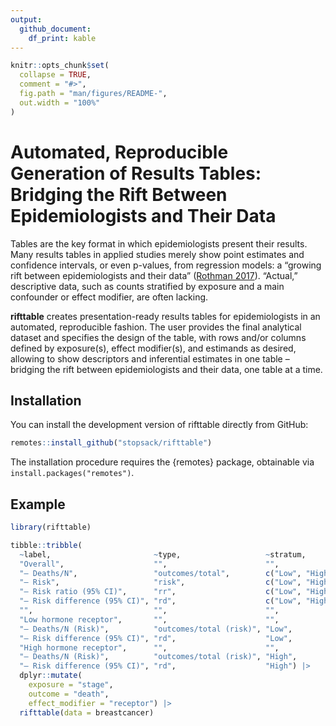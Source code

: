 ```yaml
---
output: 
  github_document:
    df_print: kable
---
```


<!-- README.md is generated from README.Rmd. Please edit that file -->

```r
knitr::opts_chunk$set(
  collapse = TRUE,
  comment = "#>",
  fig.path = "man/figures/README-",
  out.width = "100%"
)
```

# Automated, Reproducible Generation of Results Tables: Bridging the Rift Between Epidemiologists and Their Data

<!-- badges: start -->
<!-- badges: end -->

Tables are the key format in which epidemiologists present their results. Many results tables in applied studies merely show point estimates and confidence intervals, or even p-values, from regression models: a “growing rift between epidemiologists and their data” ([Rothman 2017](https://doi.org/10.1007/s10654-017-0314-3)). “Actual,” descriptive data, such as counts stratified by exposure and a main confounder or effect modifier, are often lacking. 

**rifttable** creates presentation-ready results tables for epidemiologists in an automated, reproducible fashion. The user provides the final analytical dataset and specifies the design of the table, with rows and/or columns defined by exposure(s), effect modifier(s), and estimands as desired, allowing to show descriptors and inferential estimates in one table -- bridging the rift between epidemiologists and their data, one table at a time.


## Installation

You can install the development version of rifttable directly from GitHub:

``` r
remotes::install_github("stopsack/rifttable")
```

The installation procedure requires the {remotes} package, obtainable via `install.packages("remotes")`.


## Example

```r
library(rifttable)

tibble::tribble(
  ~label,                       ~type,                   ~stratum,         
  "Overall",                    "",                      "",               
  "– Deaths/N",                 "outcomes/total",        c("Low", "High"), 
  "– Risk",                     "risk",                  c("Low", "High"), 
  "– Risk ratio (95% CI)",      "rr",                    c("Low", "High"), 
  "– Risk difference (95% CI)", "rd",                    c("Low", "High"), 
  "",                           "",                      "",               
  "Low hormone receptor",       "",                      "",               
  "– Deaths/N (Risk)",          "outcomes/total (risk)", "Low",           
  "– Risk difference (95% CI)", "rd",                    "Low",           
  "High hormone receptor",      "",                      "",               
  "– Deaths/N (Risk)",          "outcomes/total (risk)", "High",
  "– Risk difference (95% CI)", "rd",                    "High") |>
  dplyr::mutate(
    exposure = "stage",
    outcome = "death",
    effect_modifier = "receptor") |> 
  rifttable(data = breastcancer)
```
